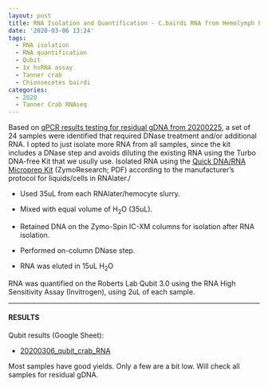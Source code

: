 ```yaml
---
layout: post
title: RNA Isolation and Quantification - C.bairdi RNA from Hemolymph Pellets in RNAlater
date: '2020-03-06 13:24'
tags:
  - RNA isolation
  - RNA quantification
  - Qubit
  - 1x hsRNA assay
  - Tanner crab
  - Chionoecetes bairdi
categories:
  - 2020
  - Tanner Crab RNAseq
---
```

Based on [qPCR results testing for residual gDNA from 20200225](https://robertslab.github.io/sams-notebook/posts/2020/2020-02-25-qPCR-C.bairdi-Primer-Tests-on-gDNA.html), a set of 24 samples were identified that required DNase treatment and/or additional RNA. I opted to just isolate more RNA from all samples, since the kit includes a DNase step and avoids diluting the existing RNA using the Turbo DNA-free Kit that we usully use. Isolated RNA using the [Quick DNA/RNA Microprep Kit](https://github.com/RobertsLab/resources/blob/master/protocols/Commercial_Protocols/ZymoResearch_quick-dna-rna_microprep_plus_kit_20190411.pdf) (ZymoResearch; PDF) according to the manufacturer's protocol for liquids/cells in RNAlater./

- Used 35uL from each RNAlater/hemocyte slurry.

- Mixed with equal volume of H<sub>2</sub>O (35uL).

- Retained DNA on the Zymo-Spin IC-XM columns for isolation after RNA isolation.

- Performed on-column DNase step.

- RNA was eluted in 15uL H<sub>2</sub>O

RNA was quantified on the Roberts Lab Qubit 3.0 using the RNA High Sensitivity Assay (Invitrogen), using 2uL of each sample.


---

#### RESULTS

Qubit results (Google Sheet):

- [20200306_qubit_crab_RNA](https://docs.google.com/spreadsheets/d/1ODXr7Yp67XcuAZjZSgbF45fUC-EFrH6FYeEs_RNwPiI/edit?usp=sharing)

Most samples have good yields. Only a few are a bit low. Will check all samples for residual gDNA.
